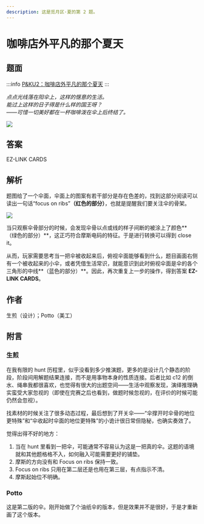 ```yaml
---
description: 这是觅月区·夏的第 2 题。
---
```


# 咖啡店外平凡的那个夏天

## 题面

:::info
[P&KU2：咖啡店外平凡的那个夏天](https://pnku2.pkupuzzle.art/#/game/miyue/summer_02)
:::

_点点光线落在阳伞上，这样的惬意的生活。_  
_能过上这样的日子得是什么样的国王呀？_  
_——可惜一切美好都在一杯咖啡泼在伞上后终结了。_

![](./18-ka-fei-dian-wai-ping-fan-de-na-ge-xia-tian.assets/image_1.webp)

## 答案

<AnswerBlock>EZ-LINK CARDS</AnswerBlock>

## 解析

题图给了一个伞面，伞面上的图案有若干部分是存在色差的，找到这部分阅读可以读出一句话“focus on ribs”**（红色的部分）**，也就是提醒我们要关注伞的骨架。

![](./18-ka-fei-dian-wai-ping-fan-de-na-ge-xia-tian.assets/image_2.webp)

当只观察伞骨部分的时候，会发现伞骨以点或线的样子间断的被涂上了颜色**（绿色的部分）**，这正巧符合摩斯电码的特征。于是进行转换可以得到 close it。

从而，玩家需要思考当一把伞被收起来后，俯视伞面能够看到什么，题目画面右侧有一个被收起来的小伞，或者凭借生活常识，就能意识到此时俯视伞面是伞的各个三角形的中线**（蓝色的部分）**。因此，再次重复上一步的操作，得到答案 **EZ-LINK CARDS**。

## 作者

生煎（设计）；Potto（美工）

## 附言

### 生煎

在我有限的 hunt 历程里，似乎没看到多少推演题，更多的是设计几个静态的阶段，阶段间用解题结果连接，而不是用事物本身的性质连接。后者比如 c12 的倒水、绳串我都很喜欢，也觉得有很大的出题空间——生活中观察发现，演绎推理确实蛮受大家忽视的（即使在完赛之后也看到，做题时候忽视的，在评价的时候可能仍然会忽视）。

找素材的时候关注了很多动态过程，最后想到了开关伞——“伞撑开时伞骨的地位更特殊”和“伞收起时伞面的地位更特殊”的小诡计很日常但隐秘，也确实奏效了。

觉得出得不好的地方：

1. 当在 hunt 里看到一把伞，可能通常不容易认为这是一把真的伞。这题的语境就和其他题格格不入，如何融入可能需要更好的铺垫。
2. 摩斯的方向没有和 Focus on ribs 保持一致。
3. Focus on ribs 只用在第二层还是也用在第三层，有点指示不清。
4. 摩斯起始位不明确。

### Potto

这是第二版的伞。刚开始做了个油纸伞的版本，但是效果并不是很好，于是才重新画了这个版本。
